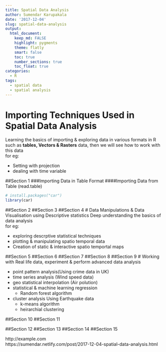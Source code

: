 ```yaml
---
title: Spatial Data Analysis
author: Sumendar Karupakala
date: '2017-12-04'
slug: spatial-data-analysis
output:
  html_document:
    keep_md: FALSE
    highlight: pygments
    theme: flatly
    smart: false
    toc: true
    number_sections: true
    toc_float: true
categories:
  - R
tags:
  - spatial data
  - spatial analysis
---
```


# Importing Techniques Used in Spatial Data Analysis 
Learning the basics of importing & exploring data in various formats in R such as **tables, Vectors & Rasters** data, then we will see how to work with this data   
for eg: 

* Setting with projection
* dealing with time variable

##Section 1
###Importing Data in Table Format
####Importing Data from Table (read.table)

```r
# install.packages("car")
library(car)
```

##Section 2
##Section 3
##Section 4
# Data Manipulations & Data Visualisation using Descriptive statistics
Deep understanding the basics of data analysis  
for eg:  

* exploring descrptive statistical techniques 
* plotting & manipulating spatio temporal data 
* Creation of static & interactive spatio temportal maps

##Section 5
##Section 6
##Section 7
##Section 8
##Section 9
# Working with Real life data, experiment & perform advanced data analysis

* point pattern analysis(Using crime data in UK)
* time series analysis (Wind speed data)
* geo statistical interpolation (Air polution)
* statistical & machine learning regression
  * Random forest algorithm
* cluster analysis Using Earthquake data
  * k-means algorithm
  * heirarchial clustering

##Section 10
##Section 11

##Section 12
##Section 13
##Section 14
##Section 15

http://example.com  
https://sumendar.netlify.com/post/2017-12-04-spatial-data-analysis.html


